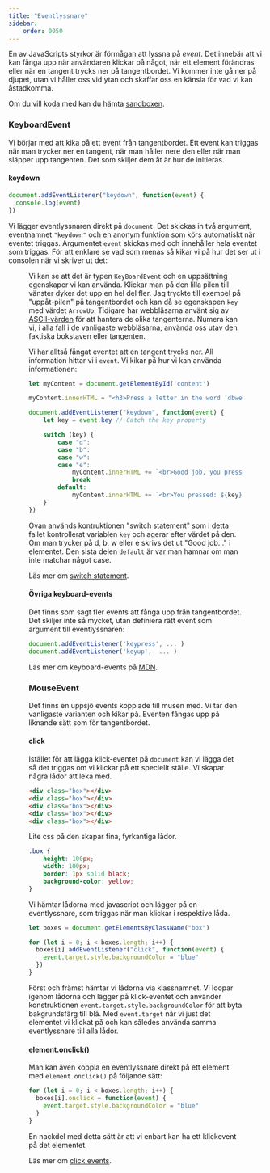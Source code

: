 ```yaml
---
title: "Eventlyssnare" 
sidebar:
    order: 0050
---
```



En av JavaScripts styrkor är förmågan att lyssna på *event*. Det innebär att vi kan fånga upp när användaren klickar på något, när ett element förändras eller när en tangent trycks ner på tangentbordet. Vi kommer inte gå ner på djupet, utan vi håller oss vid ytan och skaffar oss en känsla för vad vi kan åstadkomma.

Om du vill koda med kan du hämta [sandboxen](https://github.com/webtec-2024/teacher/tree/main/example/sandbox).

### KeyboardEvent

Vi börjar med att kika på ett event från tangentbordet. Ett event kan triggas när man trycker ner en tangent, när man håller nere den eller när man släpper upp tangenten. Det som skiljer dem åt är hur de initieras.



#### keydown

```js title="js"
document.addEventListener("keydown", function(event) {
  console.log(event)
})
```

Vi lägger eventlyssnaren direkt på `document`. Det skickas in två argument, eventnamnet `"keydown"` och en anonym funktion som körs automatiskt när eventet triggas. Argumentet `event` skickas med och innehåller hela eventet som triggas. För att enklare se vad som menas så kikar vi på hur det ser ut i consolen när vi skriver ut det:

<Figure 
    src={keydown}
    caption="Eventet 'KeyboardEvent' skrivs ut i consolen."
/>

Vi kan se att det är typen `KeyBoardEvent` och en uppsättning egenskaper vi kan använda. Klickar man på den lilla pilen till vänster dyker det upp en hel del fler. Jag tryckte till exempel på "uppåt-pilen" på tangentbordet och kan då se egenskapen `key` med värdet `ArrowUp`. Tidigare har webbläsarna använt sig av [ASCII-värden](http://www.asciitable.com/) för att hantera de olika tangenterna. Numera kan vi, i alla fall i de vanligaste webbläsarna, använda oss utav den faktiska bokstaven eller tangenten.

Vi har alltså fångat eventet att en tangent trycks ner. All information hittar vi i `event`. Vi kikar på hur vi kan använda informationen:

```js
let myContent = document.getElementById('content')

myContent.innerHTML = "<h3>Press a letter in the word 'dbwebb':</h3>"

document.addEventListener("keydown", function(event) {
    let key = event.key // Catch the key property

    switch (key) {
        case "d":
        case "b":
        case "w":
        case "e":
            myContent.innerHTML += `<br>Good job, you pressed ${key}`
            break
        default:
            myContent.innerHTML += `<br>You pressed: ${key}`
    }
})
```

Ovan används kontruktionen "switch statement" som i detta fallet kontrollerat variablen `key` och agerar efter värdet på den. Om man trycker på d, b, w eller e skrivs det ut "Good job..." i elementet. Den sista delen `default` är var man hamnar om man inte matchar något case.

Läs mer om [switch statement](https://developer.mozilla.org/en-US/docs/Web/JavaScript/Reference/Statements/switch).



#### Övriga keyboard-events

Det finns som sagt fler events att fånga upp från tangentbordet. Det skiljer inte så mycket, utan definiera rätt event som argument till eventlyssnaren:

```js
document.addEventListener('keypress', ... )
document.addEventListener('keyup',  ... )
```


Läs mer om keyboard-events på [MDN](https://developer.mozilla.org/en-US/docs/Web/API/KeyboardEvent).


### MouseEvent


Det finns en uppsjö events kopplade till musen med. Vi tar den vanligaste varianten och kikar på. Eventen fångas upp på liknande sätt som för tangentbordet.



#### click

Istället för att lägga klick-eventet på `document` kan vi lägga det så det triggas om vi klickar på ett speciellt ställe. Vi skapar några lådor att leka med.

```html title="html"
<div class="box"></div>
<div class="box"></div>
<div class="box"></div>
<div class="box"></div>
<div class="box"></div>
```

Lite css på den skapar fina, fyrkantiga lådor.

```css title="css"
.box {
    height: 100px;
    width: 100px;
    border: 1px solid black;
    background-color: yellow;
}
```

Vi hämtar lådorna med javascript och lägger på en eventlyssnare, som triggas när man klickar i respektive låda.

```js title="javascript"
let boxes = document.getElementsByClassName("box")

for (let i = 0; i < boxes.length; i++) {
  boxes[i].addEventListener("click", function(event) {
    event.target.style.backgroundColor = "blue"
  })
}
```

Först och främst hämtar vi lådorna via klassnamnet. Vi loopar igenom lådorna och lägger på klick-eventet och använder konstruktionen `event.target.style.backgroundColor` för att byta bakgrundsfärg till blå. Med `event.target` når vi just det elementet vi klickat på och kan således använda samma eventlyssnare till alla lådor.

#### element.onclick()

Man kan även koppla en eventlyssnare direkt på ett element med `element.onclick()` på följande sätt:

```js title="js"
for (let i = 0; i < boxes.length; i++) {
  boxes[i].onclick = function(event) {
    event.target.style.backgroundColor = "blue"
  }
}
```

En nackdel med detta sätt är att vi enbart kan ha ett klickevent på det elementet.


Läs mer om [click events](https://developer.mozilla.org/en-US/docs/Web/API/Element/click_event).